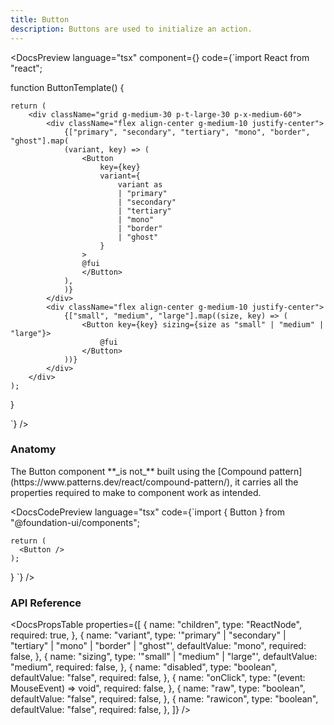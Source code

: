 ```yaml
---
title: Button
description: Buttons are used to initialize an action.
---
```


<DocsSection>

<DocsPreview language="tsx" component={<ButtonTemplate />} code={`import React from "react";

function ButtonTemplate() {

    return (
        <div className="grid g-medium-30 p-t-large-30 p-x-medium-60">
            <div className="flex align-center g-medium-10 justify-center">
                {["primary", "secondary", "tertiary", "mono", "border", "ghost"].map(
                (variant, key) => (
                    <Button
                        key={key}
                        variant={
                            variant as
                            | "primary"
                            | "secondary"
                            | "tertiary"
                            | "mono"
                            | "border"
                            | "ghost"
                        }
                    >
                    @fui
                    </Button>
                ),
                )}
            </div>
            <div className="flex align-center g-medium-10 justify-center">
                {["small", "medium", "large"].map((size, key) => (
                    <Button key={key} sizing={size as "small" | "medium" | "large"}>
                        @fui
                    </Button>
                ))}
            </div>
        </div>
    );

}

`} />

</DocsSection>

<DocsSection>

### Anatomy

<DocsTextBlock className="m-b-medium-60">
  The Button component **_is not_** built using the [Compound
  pattern](https://www.patterns.dev/react/compound-pattern/), it carries all the
  properties required to make to component work as intended.
</DocsTextBlock>

<DocsCodePreview
  language="tsx"
  code={`import { Button } from "@foundation-ui/components";

    return (
      <Button />
    );
}
`} />

</DocsSection>

### API Reference

<DocsSection className="m-y-large-10">

<DocsPropsTable
  properties={[
    {
      name: "children",
      type: "ReactNode",
      required: true,
    },
    {
      name: "variant",
      type: '"primary" | "secondary" | "tertiary" | "mono" | "border" | "ghost"',
      defaultValue: "mono",
      required: false,
    },
    {
      name: "sizing",
      type: '"small" | "medium" | "large"',
      defaultValue: "medium",
      required: false,
    },
    {
      name: "disabled",
      type: "boolean",
      defaultValue: "false",
      required: false,
    },
    {
      name: "onClick",
      type: "(event: MouseEvent<HTMLButtonElement>) => void",
      required: false,
    },
    {
      name: "raw",
      type: "boolean",
      defaultValue: "false",
      required: false,
    },
    {
      name: "rawicon",
      type: "boolean",
      defaultValue: "false",
      required: false,
    },
  ]}
/>
</DocsSection>

<DocsFooter prev="/docs/components/badge" next="/docs/components/checkbox" />
